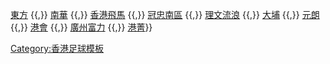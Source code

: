 {{Navbox
| basestyle = background:purple;color:white;
| name  = 港超2015–16
| title = [[2016–17年香港超級聯賽|2016–17]][[香港超級聯賽]]
| list1 = [[傑志體育會|傑志]] {{,}} [[東方足球隊|東方]] {{,}} [[南華足球隊|南華]] {{,}} [[香港飛馬足球會|香港飛馬]] {{,}} [[南區足球會|冠忠南區]] {{,}} [[香港流浪足球會|理文流浪]] {{,}} [[大埔足球會|大埔]] {{,}} [[元朗足球會|元朗]] {{,}} [[香港足球會|港會]] {{,}} [[廣州富力]] {{,}} [[港菁]]}}
<noinclude>
[[Category:香港足球模板]]
</noinclude>
